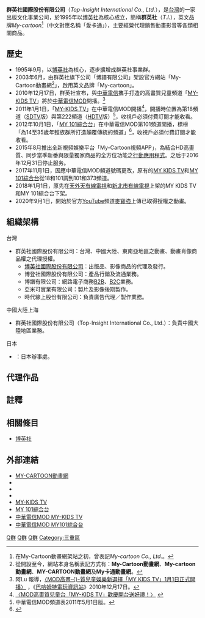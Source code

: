 {{Infobox Company 
| company_name       = 群英社國際股份有限公司
| company_name_en    = Top-Insight International Co., Ltd.
| company_logo       = [[image:Top-Insight_International_Co_Ltd_Logo.png|100px]]
| company_type       = [[股份有限公司|股份有限公司]]
| company_slogan     = 
| local_code_name            = TW
| local_code            = 89603291
| market_information = [[非上市公司|非上市公司]]
| abbreviated_name   = 群英社
| foundation         = 1991年10月17日（博英社）<ref>群英社對外以博英社成立的1991年起算，而不是實際登記設立時間1995年。</ref><br />1995年9月5日（群英社）
| location           = {{flagicon|TWN}} 新北市三重區光復路一段88之10號1樓<ref>實際辦公地點位於'''台北科技城'''([[新北市|新北市]][[三重區|三重區]]光復路一段88之6號7樓)。</ref>
| slogan             = My cartoon 愛卡通
| zip_code           = 
| telephone_no       = 886-2-2278-9388
| key_people         = 黃智德
| industry           = 文教育樂出版業
| products           = 影音產品代理、版權買賣
| services           = 
| capital            = [[新臺幣|新台幣]]0.5億元（2011年10月）
| revenue            = 
| operating_income   = 
| profit             = 
| market_value       = 
| num_employees      = 
| P/E ratio          = 
| earnings per share = 
| Net asset value    = 
| accounting_period  = 
| parent             = 
| divisions          = 
| subsid             = 群英社國際股份有限公司（上海）<br />101株式会社（日本）<br />博英社國際股份有限公司<br/>博登社國際股份有限公司<br/>博譜有限公司<br/>亞米可實業有限公司<br/>時代線上股份有限公司
| homepage           = http://www.my-cartoon.com.tw/
| footnotes          = 
| width              = 
}}
'''群英社國際股份有限公司'''（''Top-Insight International Co., Ltd.''），是[[台灣|台灣]]的一家出版文化事業公司，於1995年以[[博英社|博英社]]為核心成立，簡稱'''群英社'''（''T.I.''），英文品牌''My-cartoon''<ref>在My-Cartoon動畫網架站之初，曾表記''My-cartoon Co., Ltd.''。</ref>（中文對應名稱「愛卡通」），主要經營代理銷售動畫影音等各類相關商品。

==歷史==
*1995年9月，以[[博英社|博英社]]為核心，逐步擴增成群英社事業群。
*2003年6月，由群英社旗下公司「博譜有限公司」架設官方網站「My-Cartoon動畫網<ref>從開設至今，網站本身名稱表記方式有：'''My-Cartoon動畫網'''、'''My-cartoon動畫網'''、'''MY-CARTOON動畫網'''及'''My卡通動畫網'''。</ref>」，啟用英文品牌「My-cartoon」。
*2010年12月17日，群英社宣布，與[[中華電信|中華電信]]攜手打造的高畫質兒童頻道「[[MY_KIDS_TV|MY-KIDS TV]]」將於[[中華電信MOD|中華電信MOD]]開播。<ref>阿Lu 報導，[http://gnn.gamer.com.tw/9/49519.html 〈MOD高畫-{}-質兒童娛樂新選擇「MY KIDS TV」1月1日正式開播〉] {{Wayback|url=http://gnn.gamer.com.tw/9/49519.html |date=20101222022833 }}，《[[巴哈姆特電玩資訊站|巴哈姆特電玩資訊站]]》2010年12月17日。</ref>
*2011年1月1日，「[[MY_KIDS_TV|MY-KIDS TV]]」在中華電信MOD開播<ref>[http://www.my-cartoon.com.tw/mykids/news_201012_02.htm 〈MOD高畫質兒童台「MY-KIDS TV」歡慶開台送好禮！〉] {{webarchive|url=https://web.archive.org/web/20110630222752/http://my-cartoon.com.tw/mykids/news_201012_02.htm |date=2011-06-30 }}</ref>，開播時位置為第18頻道（[[SDTV|SDTV]]版）與第222頻道（[[HDTV|HDTV]]版）<ref>中華電信MOD頻道表2011年5月1日版。</ref>，收視戶必須付費訂閱才能收看。
*2012年10月1日，「[[MY_101綜合台|MY 101綜合台]]」在中華電信MOD第101頻道開播，標榜「為14至35歲年輕族群所打造顛覆傳統的頻道」<ref>{{Cite web |url=http://www.my-cartoon.com.tw/index.php?option=com_content&task=view&id=2795 |title=〈「MY 101綜合台」10/1正式開播 MOD訂戶獨享「MY娛樂雙享餐」雙頻優惠！〉 |accessdate=2012-10-05 |archive-date=2016-03-07 |archive-url=https://web.archive.org/web/20160307171403/http://my-cartoon.com.tw/index.php?id=2795&option=com_content&task=view |dead-url=no }}</ref>，收視戶必須付費訂閱才能收看。
*2015年8月推出全新視頻娛樂平台「My-Cartoon視頻APP」，為結合HD高畫質、同步當季新番與限量獨家商品的全方位功能之[[行動應用程式|行動應用程式]]。之后于2016年12月31日停止服务。
*2017年11月1日，因應中華電信MOD頻道號碼更改，原有的[[MY_KIDS_TV|MY KIDS TV]]和[[MY_101綜合台|MY 101綜合台]]從18和101調到101和373頻道。
*2018年1月1日，原先在[[天外天有線電視|天外天有線電視]]和[[新北市有線電視|新北市有線電視]]上架的MY KIDS TV和MY 101綜合台下架。
*2020年9月1日，開始於官方[[YouTube|YouTube]]頻道[https://www.youtube.com/channel/UCt1gA0CzFUt1DeI4rEJIFeA 麥寶強]上傳已取得授權之動畫。

== 組織架構 ==
;台灣
*群英社國際股份有限公司：台灣、中國大陸、東南亞地區之動畫、動畫肖像商品權之代理授權。
**[[博英社|博英社國際股份有限公司]]：出版品、影像商品的代理及發行。
**博登社國際股份有限公司：產品行銷及流通業務。
**博譜有限公司：網路電子商務[[B2B|B2B]]、[[B2C|B2C]]業務。
**亞米可實業有限公司：製片及影像後期製作。
**時代線上股份有限公司：負責廣告代理／製作業務。

;中國大陸上海
*群英社國際股份有限公司（Top-Insight International Co., Ltd.）：負責中國大陸地區業務。

;日本
*{{nihongo|101株式会社|ワンオワン株式会社|101 International Co., Ltd.}}：日本辦事處。

==代理作品==
{{See also|:Category:群英社代理日本動畫作品}}

==註釋==
{{reflist}}

==相關條目==
*[[博英社|博英社]]

==外部連結==
{{commonscat|Top-Insight International}}
*[http://www.my-cartoon.com.tw/ MY-CARTOON動畫網] {{Wayback|url=http://www.my-cartoon.com.tw/ |date=20080331062426 }}{{zh-tw}}
*{{Facebook|mycartoon101|MY-CARTOON}}
*{{Twitter|mycartoon9388|MY-CARTOON}}
*{{Plurk|mycartoon|MY CARTOON }}{{zh-tw}}
*[http://www.my-cartoon.com.tw/mykids/ MY-KIDS TV] {{Wayback|url=http://www.my-cartoon.com.tw/mykids/ |date=20110519053510 }}{{zh-tw}}
*[http://www.my-cartoon.com.tw/my101/ MY 101綜合台] {{Wayback|url=http://www.my-cartoon.com.tw/my101/ |date=20130501215503 }}{{zh-tw}}
*[http://mod.cht.com.tw/tv/channel.php?id=101 中華電信MOD MY-KIDS TV]
*[http://mod.cht.com.tw/tv/channel.php?id=373 中華電信MOD MY101綜合台]

{{日本動畫版權代理企業}}

[[Category:臺灣漫畫出版社|Q群]]
[[Category:1991年成立的公司|Q群]]
[[Category:總部位於新北市的工商業機構|Q群]]
[[Category:三重區|Category:三重區]]